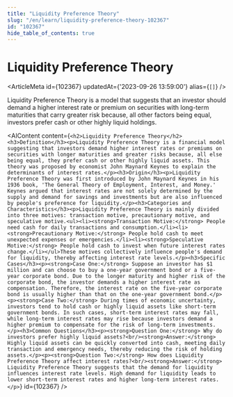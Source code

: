 ```yaml
---
title: "Liquidity Preference Theory"
slug: "/en/learn/liquidity-preference-theory-102367"
id: "102367"
hide_table_of_contents: true
---
```



# Liquidity Preference Theory

<ArticleMeta id={102367} updatedAt={'2023-09-26 13:59:00'} alias={`[]`} />
<div className='border-solid border-b border-t-0 my-4 border-[var(--ifm-color-gray-300)]' />

Liquidity Preference Theory is a model that suggests that an investor should demand a higher interest rate or premium on securities with long-term maturities that carry greater risk because, all other factors being equal, investors prefer cash or other highly liquid holdings.

<AIContent content={`<h2>Liquidity Preference Theory</h2><h3>Definition</h3><p>Liquidity Preference Theory is a financial model suggesting that investors demand higher interest rates or premiums on securities with longer maturities and greater risks because, all else being equal, they prefer cash or other highly liquid assets. This theory was proposed by economist John Maynard Keynes to explain the determinants of interest rates.</p><h3>Origin</h3><p>Liquidity Preference Theory was first introduced by John Maynard Keynes in his 1936 book, 'The General Theory of Employment, Interest, and Money.' Keynes argued that interest rates are not solely determined by the supply and demand for savings and investments but are also influenced by people's preference for liquidity.</p><h3>Categories and Characteristics</h3><p>Liquidity Preference Theory is mainly divided into three motives: transaction motive, precautionary motive, and speculative motive.<ul><li><strong>Transaction Motive:</strong> People need cash for daily transactions and consumption.</li><li><strong>Precautionary Motive:</strong> People hold cash to meet unexpected expenses or emergencies.</li><li><strong>Speculative Motive:</strong> People hold cash to invest when future interest rates change.</li></ul>These motives collectively influence people's demand for liquidity, thereby affecting interest rate levels.</p><h3>Specific Cases</h3><p><strong>Case One:</strong> Suppose an investor has $1 million and can choose to buy a one-year government bond or a five-year corporate bond. Due to the longer maturity and higher risk of the corporate bond, the investor demands a higher interest rate as compensation. Therefore, the interest rate on the five-year corporate bond is usually higher than that on the one-year government bond.</p><p><strong>Case Two:</strong> During times of economic uncertainty, investors tend to hold cash or highly liquid assets like short-term government bonds. In such cases, short-term interest rates may fall, while long-term interest rates may rise because investors demand a higher premium to compensate for the risk of long-term investments.</p><h3>Common Questions</h3><p><strong>Question One:</strong> Why do investors prefer highly liquid assets?<br/><strong>Answer:</strong> Highly liquid assets can be quickly converted into cash, meeting daily transaction and emergency needs, thereby reducing the risk of holding assets.</p><p><strong>Question Two:</strong> How does Liquidity Preference Theory affect interest rates?<br/><strong>Answer:</strong> Liquidity Preference Theory suggests that the demand for liquidity influences interest rate levels. High demand for liquidity leads to lower short-term interest rates and higher long-term interest rates.</p>`} id={102367} />
